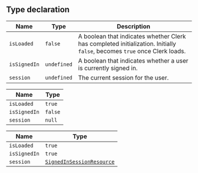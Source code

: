 ## Type declaration

| Name         | Type        | Description                                                                                                              |
| ------------ | ----------- | ------------------------------------------------------------------------------------------------------------------------ |
| `isLoaded`   | `false`     | A boolean that indicates whether Clerk has completed initialization. Initially `false`, becomes `true` once Clerk loads. |
| `isSignedIn` | `undefined` | A boolean that indicates whether a user is currently signed in.                                                          |
| `session`    | `undefined` | The current session for the user.                                                                                 |

| Name         | Type    |
| ------------ | ------- |
| `isLoaded`   | `true`  |
| `isSignedIn` | `false` |
| `session`    | `null`  |

| Name         | Type                                                             |
| ------------ | ---------------------------------------------------------------- |
| `isLoaded`   | `true`                                                           |
| `isSignedIn` | `true`                                                           |
| `session`    | [`SignedInSessionResource`](/docs/references/javascript/session) |
